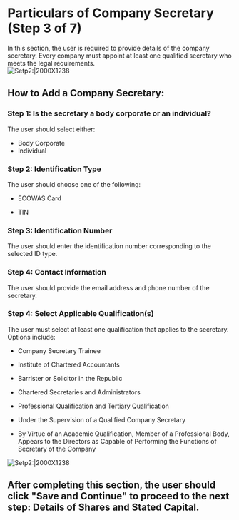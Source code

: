 # Particulars of Company Secretary (Step 3 of 7)

In this section, the user is required to provide details of the company secretary. Every company must appoint at least one qualified secretary who meets the legal requirements.  
![Setp2:|2000X1238](/priv-limited19.png)
##  How to Add a Company Secretary:

###  Step 1: Is the secretary a body corporate or an individual?

The user should select either:

- Body Corporate
- Individual


###  Step 2: Identification Type

The user should choose one of the following:

- ECOWAS Card

- TIN

###  Step 3: Identification Number

The user should enter the identification number corresponding to the selected ID type.

###  Step 4: Contact Information

The user should provide the email address and phone number of the secretary.


###  Step 4: Select Applicable Qualification(s)

The user must select at least one qualification that applies to the secretary. Options include:

- Company Secretary Trainee

- Institute of Chartered Accountants

- Barrister or Solicitor in the Republic

- Chartered Secretaries and Administrators

- Professional Qualification and Tertiary Qualification

- Under the Supervision of a Qualified Company Secretary

- By Virtue of an Academic Qualification, Member of a Professional Body, Appears to the Directors as Capable of Performing the Functions of Secretary of the Company

![Setp2:|2000X1238](/priv-limited19.png)

##  After completing this section, the user should click "Save and Continue" to proceed to the next step: Details of Shares and Stated Capital.